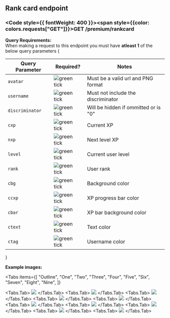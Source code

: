 
## Rank card endpoint

### <Code style={{ fontWeight: 400 }}><span style={{color: colors.requests["GET"]}}>GET</span> /premium/rankcard</Code>

**Query Requirements:**<br/>
When making a request to this endpoint you must have **atleast 1** of the below query parameters
{

<table className="queryParamTable">
  <thead>
    <tr>
      <th>Query Parameter</th>
      <th>Required?</th>
      <th>Notes</th>
    </tr>
  </thead>
  <tbody>
    <tr>
      <td>
        <Code>avatar</Code>
      </td>
      <td>
        <Image
          loading="lazy"
          style={{ margin: "auto" }}
          src={greenTickIcon}
          alt="green tick"
          width={16}
          height={16}
          quality="100"
        />
      </td>
      <td>Must be a valid url and PNG format</td>
    </tr>
    <tr>
      <td>
        <Code>username</Code>
      </td>
      <td>
        <Image
          loading="lazy"
          style={{ margin: "auto" }}
          src={greenTickIcon}
          alt="green tick"
          width={16}
          height={16}
          quality="100"
        />
      </td>
      <td>Must not include the discriminator</td>
    </tr>
        <tr>
      <td>
        <Code>discriminator</Code>
      </td>
      <td>
        <Image
          loading="lazy"
          style={{ margin: "auto" }}
          src={redCrossIcon}
          alt="green tick"
          width={16}
          height={16}
          quality="100"
        />
      </td>
      <td>Will be hidden if ommitted or is "0"</td>
    </tr>
    <tr>
      <td>
        <Code>cxp</Code>
      </td>
      <td>
        <Image
          loading="lazy"
          style={{ margin: "auto" }}
          src={greenTickIcon}
          alt="green tick"
          width={16}
          height={16}
          quality="100"
        />
      </td>
      <td>Current XP</td>
    </tr>
    <tr>
      <td>
        <Code>nxp</Code>
      </td>
      <td>
        <Image
          loading="lazy"
          style={{ margin: "auto" }}
          src={greenTickIcon}
          alt="green tick"
          width={16}
          height={16}
          quality="100"
        />
      </td>
      <td>Next level XP</td>
    </tr>
    <tr>
      <td>
        <Code>level</Code>
      </td>
      <td>
        <Image
          loading="lazy"
          style={{ margin: "auto" }}
          src={greenTickIcon}
          alt="green tick"
          width={16}
          height={16}
          quality="100"
        />
      </td>
      <td>Current user level</td>
    </tr>
    <tr>
      <td>
        <Code>rank</Code>
      </td>
      <td>
        <Image
          loading="lazy"
          style={{ margin: "auto" }}
          src={greenTickIcon}
          alt="green tick"
          width={16}
          height={16}
          quality="100"
        />
      </td>
      <td>User rank</td>
    </tr>
    <tr>
      <td>
        <Code>cbg</Code>
      </td>
      <td>
        <Image
          loading="lazy"
          style={{ margin: "auto" }}
          src={redCrossIcon}
          alt="green tick"
          width={16}
          height={16}
          quality="100"
        />
      </td>
      <td>Background color</td>
    </tr>
    <tr>
      <td>
        <Code>ccxp</Code>
      </td>
      <td>
        <Image
          loading="lazy"
          style={{ margin: "auto" }}
          src={redCrossIcon}
          alt="green tick"
          width={16}
          height={16}
          quality="100"
        />
      </td>
      <td>XP progress bar color</td>
    </tr>
    <tr>
      <td>
        <Code>cbar</Code>
      </td>
      <td>
        <Image
          loading="lazy"
          style={{ margin: "auto" }}
          src={redCrossIcon}
          alt="green tick"
          width={16}
          height={16}
          quality="100"
        />
      </td>
      <td>XP bar background color</td>
    </tr>
    <tr>
      <td>
        <Code>ctext</Code>
      </td>
      <td>
        <Image
          loading="lazy"
          style={{ margin: "auto" }}
          src={redCrossIcon}
          alt="green tick"
          width={16}
          height={16}
          quality="100"
        />
      </td>
      <td>Text color</td>
    </tr>
        <tr>
      <td>
        <Code>ctag</Code>
      </td>
      <td>
        <Image
          loading="lazy"
          style={{ margin: "auto" }}
          src={redCrossIcon}
          alt="green tick"
          width={16}
          height={16}
          quality="100"
        />
      </td>
      <td>Username color</td>
    </tr>
  </tbody>
</table>
}

**Example images:**

<Tabs
  items={[
    "Outline",
    "One",
    "Two",
    "Three",
    "Four",
    "Five",
    "Six",
    "Seven",
    "Eight",
    "Nine",
  ]}
>
  <Tabs.Tab>
    <Image
      src="/images/canvas/Rank-Card/outline.png"
      loading="lazy"
      width={797}
      height={331}
    />
  </Tabs.Tab>
  <Tabs.Tab>
    <Image
      src="/images/canvas/Rank-Card/template-1.png"
      loading="lazy"
      width={900}
      height={300}
    />
  </Tabs.Tab>
  <Tabs.Tab>
    <Image
      src="/images/canvas/Rank-Card/template-2.png"
      loading="lazy"
      width={900}
      height={300}
    />
  </Tabs.Tab>
  <Tabs.Tab>
    <Image
      src="/images/canvas/Rank-Card/template-3.png"
      loading="lazy"
      width={900}
      height={300}
    />
  </Tabs.Tab>
  <Tabs.Tab>
    <Image
      src="/images/canvas/Rank-Card/template-4.png"
      loading="lazy"
      width={900}
      height={300}
    />
  </Tabs.Tab>
  <Tabs.Tab>
    <Image
      src="/images/canvas/Rank-Card/template-5.png"
      loading="lazy"
      width={900}
      height={300}
    />
  </Tabs.Tab>
  <Tabs.Tab>
    <Image
      src="/images/canvas/Rank-Card/template-6.png"
      loading="lazy"
      width={900}
      height={300}
    />
  </Tabs.Tab>
  <Tabs.Tab>
    <Image
      src="/images/canvas/Rank-Card/template-7.png"
      loading="lazy"
      width={900}
      height={300}
    />
  </Tabs.Tab>
  <Tabs.Tab>
    <Image
      src="/images/canvas/Rank-Card/template-8.png"
      loading="lazy"
      width={900}
      height={300}
    />
  </Tabs.Tab>
  <Tabs.Tab>
    <Image
      src="/images/canvas/Rank-Card/template-9.png"
      loading="lazy"
      width={900}
      height={300}
    />
  </Tabs.Tab>
</Tabs>
